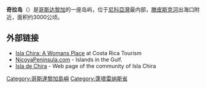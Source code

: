 '''奇拉岛'''（{{lang-es|Isla de Chira}}）是[[哥斯达黎加|哥斯达黎加]]的一座岛屿，位于[[尼科亞灣|尼科亞灣]]最内部，[[滕皮斯克河|滕皮斯克河]]出海口附近，面积约3000公顷。

==外部链接==
*[https://web.archive.org/web/20121126175849/http://www.tourism.co.cr/costa-rica-ecotourism-and-nature/costa-rica-community-based-rural-tourism/isla-chira-a-womans-place.html Isla Chira: A Womans Place] at Costa Rica Tourism
*[https://web.archive.org/web/20080517104052/http://www.nicoyapeninsula.com/gulf/islands.html NicoyaPeninsula.com] - Islands in the Gulf.
*[https://web.archive.org/web/20100806122544/http://chiracr.com/ Isla de Chira] - Web page of the community of Isla Chira

{{coord|10|06|N|85|09|W|region:CR_type:isle|display=title}}

[[Category:哥斯達黎加島嶼|Category:哥斯達黎加島嶼]]
[[Category:蓬塔雷纳斯省|Category:蓬塔雷纳斯省]]

{{CostaRica-geo-stub}}
